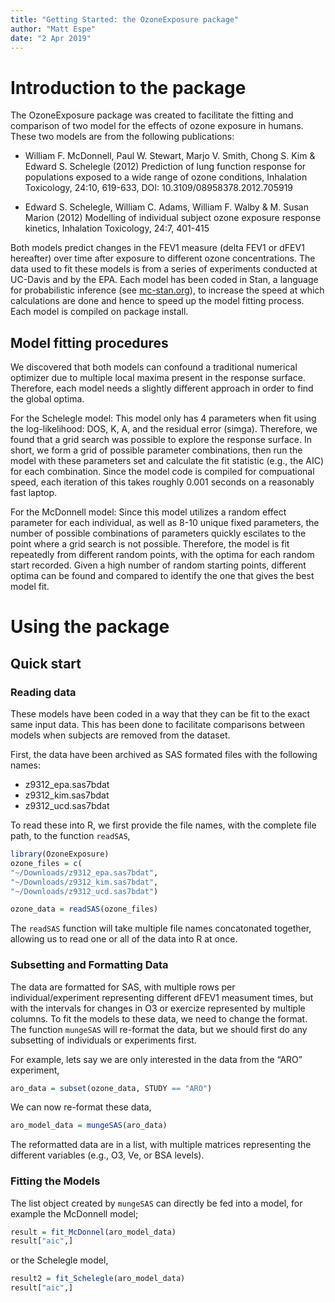 ```yaml
---
title: "Getting Started: the OzoneExposure package"
author: "Matt Espe"
date: "2 Apr 2019"
---
```


# Introduction to the package

The OzoneExposure package was created to facilitate the fitting and
comparison of two model for the effects of ozone exposure in
humans. These two models are from the following publications:

+ William F. McDonnell, Paul W. Stewart, Marjo V. Smith, Chong S. Kim
  & Edward S. Schelegle (2012) Prediction of lung function response
  for populations exposed to a wide range of ozone conditions,
  Inhalation Toxicology, 24:10, 619-633, DOI:
  10.3109/08958378.2012.705919

+ Edward S. Schelegle, William C. Adams, William F. Walby & M. Susan
  Marion (2012) Modelling of individual subject ozone exposure response
  kinetics, Inhalation Toxicology, 24:7, 401-415
  
Both models predict changes in the FEV1 measure (delta FEV1 or dFEV1
hereafter) over time after exposure to different ozone
concentrations. The data used to fit these models is from a series of
experiments conducted at UC-Davis and by the EPA. Each model has been
coded in Stan, a language for probabilistic inference (see
[mc-stan.org](mc-stan.org)), to increase the speed at which
calculations are done and hence to speed up the model fitting
process. Each model is compiled on package install. 

## Model fitting procedures

We discovered that both models can confound a traditional numerical
optimizer due to multiple local maxima present in the response
surface. Therefore, each model needs a slightly different approach in
order to find the global optima. 

For the Schelegle model: This model only has 4 parameters when fit
using the log-likelihood: DOS, K, A, and the residual error
(simga). Therefore, we found that a grid search was possible to
explore the response surface. In short, we form a grid of possible
parameter combinations, then run the model with these parameters set
and calculate the fit statistic (e.g., the AIC) for each
combination. Since the model code is compiled for compuational speed,
each iteration of this takes roughly 0.001 seconds on a reasonably
fast laptop. 

For the McDonnell model: Since this model utilizes a random effect
parameter for each individual, as well as 8-10 unique fixed
parameters, the number of possible combinations of parameters quickly
escilates to the point where a grid search is not possible. Therefore,
the model is fit repeatedly from different random points, with the
optima for each random start recorded. Given a high number of random
starting points, different optima can be found and compared to
identify the one that gives the best model fit.

# Using the package

## Quick start

### Reading data

These models have been coded in a way that they can be fit to the
exact same input data. This has been done to facilitate comparisons
between models when subjects are removed from the dataset.

First, the data have been archived as SAS formated files with the
following names:

+ z9312_epa.sas7bdat
+ z9312_kim.sas7bdat
+ z9312_ucd.sas7bdat

To read these into R, we first provide the file names, with the
complete file path, to the function `readSAS`,

```r
library(OzoneExposure)
ozone_files = c(
"~/Downloads/z9312_epa.sas7bdat",
"~/Downloads/z9312_kim.sas7bdat",
"~/Downloads/z9312_ucd.sas7bdat")

ozone_data = readSAS(ozone_files)
```

The `readSAS` function will take multiple file names concatonated
together, allowing us to read one or all of the data into R at once.

### Subsetting and Formatting Data

The data are formatted for SAS, with multiple rows per
individual/experiment representing different dFEV1 measument times,
but with the intervals for changes in O3 or exercize represented by
multiple columns. To fit the models to these data, we need to change
the format. The function `mungeSAS`
will re-format the data, but we should first do any subsetting of
individuals or experiments first.

For example, lets say we are only interested in the data from the
"ARO" experiment,

```r
aro_data = subset(ozone_data, STUDY == "ARO")

```

We can now re-format these data,

```r
aro_model_data = mungeSAS(aro_data)
```

The reformatted data are in a list, with multiple matrices
representing the different variables (e.g., O3, Ve, or BSA
levels). 

### Fitting the Models

The list object created by `mungeSAS` can directly be fed into a
model, for example the McDonnell model;

```r
result = fit_McDonnel(aro_model_data)
result["aic",]
```

or the Schelegle model,

```r
result2 = fit_Schelegle(aro_model_data)
result["aic",]
```




